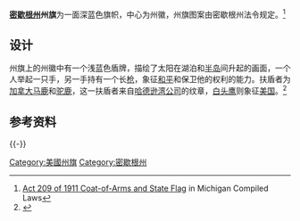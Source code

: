 {{Infobox Flag
 | Name = 密歇根州州旗
 | Article =
 | Image = Flag of Michigan.svg
 | Nickname =
 | Use = 110000
 | Symbol =
 | Proportion = 2:3
 | Adoption = 1911年6月26日
 | Design = 
 | Designer =
 | Type = 
}}
'''[[密歇根州|密歇根州]]州旗'''为一面深蓝色旗帜，中心为州徽，州旗图案由密歇根州法令规定。<ref name="MCL 209">[http://www.legislature.mi.gov/(S(xsplfn311t0tbe45nqbnaibg))/mileg.aspx?page=getObject&objectName=mcl-Act-209-of-1911 Act 209 of 1911 Coat-of-Arms and State Flag] {{Wayback|url=http://www.legislature.mi.gov/(S(xsplfn311t0tbe45nqbnaibg))/mileg.aspx?page=getObject&objectName=mcl-Act-209-of-1911 |date=20171016221904 }} in Michigan Compiled Laws</ref>

==设计==
州旗上的州徽中有一个浅蓝色盾牌，描绘了太阳在湖泊和[[半岛|半岛]]间升起的画面，一个人举起一只手，另一手持有一个长[[枪|枪]]，象征[[和平|和平]]和保卫他的权利的能力。扶盾者为[[加拿大马鹿|加拿大马鹿]]和[[驼鹿|驼鹿]]，这一扶盾者来自[[哈德逊湾公司|哈德逊湾公司]]的纹章，[[白頭海鵰|白头鹰]]则象征[[美国|美国]]。<ref name=netstate>{{Cite web |url=http://www.netstate.com/states/symb/flags/mi_flag.htm |title=www.netstate.com |accessdate=2013-04-29 |archive-date=2013-05-10 |archive-url=https://web.archive.org/web/20130510105704/http://www.netstate.com/states/symb/flags/mi_flag.htm |dead-url=no }}</ref>

==参考资料==
{{Reflist}}

{{-}}
{{U.S. flags}}

[[Category:美國州旗|Category:美國州旗]]
[[Category:密歇根州|Category:密歇根州]]